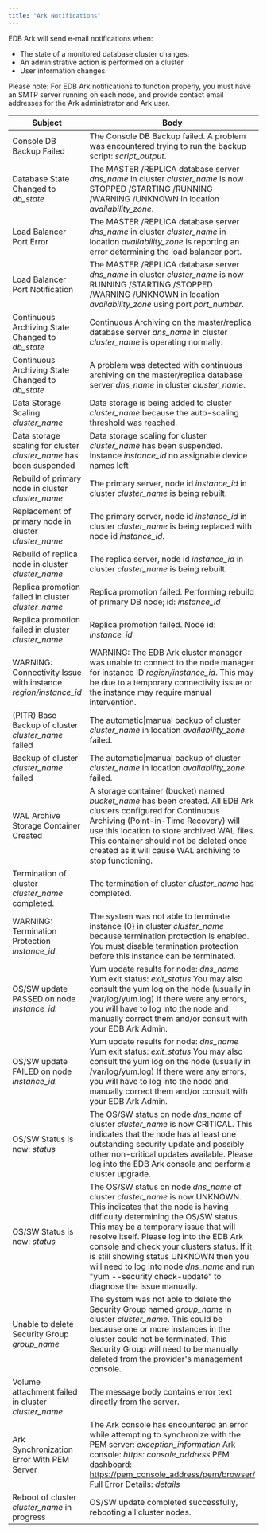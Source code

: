 ```yaml
---
title: "Ark Notifications"
---
```


<div id="ark_notifications" class="registered_link"></div>


EDB Ark will send e-mail notifications when:

-   The state of a monitored database cluster changes.
-   An administrative action is performed on a cluster
-   User information changes.

Please note: For EDB Ark notifications to function properly, you must have an SMTP server running on each node, and provide contact email addresses for the Ark administrator and Ark user.

| Subject                                                             | Body                                                                                                                                                                                                                                                                                                                                                                                                                                                    |
|---------------------------------------------------------------------|---------------------------------------------------------------------------------------------------------------------------------------------------------------------------------------------------------------------------------------------------------------------------------------------------------------------------------------------------------------------------------------------------------------------------------------------------------|
| Console DB Backup Failed                                            | The Console DB Backup failed. A problem was encountered trying to run the backup script: *script\_output*.                                                                                                                                                                                                                                                                                                                                              |
| Database State Changed to *db\_state*                               | The MASTER /REPLICA database server *dns\_name* in cluster *cluster\_name* is now STOPPED /STARTING /RUNNING /WARNING /UNKNOWN in location *availability\_zone*.                                                                                                                                                                                                                                                                                        |
| Load Balancer Port Error                                            | The MASTER /REPLICA database server *dns\_name* in cluster *cluster\_name* in location *availability\_zone* is reporting an error determining the load balancer port.                                                                                                                                                                                                                                                                                   |
| Load Balancer Port Notification                                     | The MASTER /REPLICA database server *dns\_name* in cluster *cluster\_name* is now RUNNING /STARTING /STOPPED /WARNING /UNKNOWN in location *availability\_zone* using port *port\_number*.                                                                                                                                                                                                                                                              |
| Continuous Archiving State Changed to *db\_state*                   | Continuous Archiving on the master/replica database server *dns\_name* in cluster *cluster\_name* is operating normally.                                                                                                                                                                                                                                                                                                                                |
| Continuous Archiving State Changed to *db\_state*                   | A problem was detected with continuous archiving on the master/replica database server *dns\_name* in cluster *cluster\_name*.                                                                                                                                                                                                                                                                                                                          |
| Data Storage Scaling *cluster\_name*                                | Data storage is being added to cluster *cluster\_name* because the auto-scaling threshold was reached.                                                                                                                                                                                                                                                                                                                                                  |
| Data storage scaling for cluster *cluster\_name* has been suspended | Data storage scaling for cluster *cluster\_name* has been suspended. Instance *instance\_id* no assignable device names left                                                                                                                                                                                                                                                                                                                            |
| Rebuild of primary node in cluster *cluster\_name*                  | The primary server, node id *instance\_id* in cluster *cluster\_name* is being rebuilt.                                                                                                                                                                                                                                                                                                                                                                 |
| Replacement of primary node in cluster *cluster\_name*              | The primary server, node id *instance\_id* in cluster *cluster\_name* is being replaced with node id *instance\_id*.                                                                                                                                                                                                                                                                                                                                    |
| Rebuild of replica node in cluster *cluster\_name*                  | The replica server, node id *instance\_id* in cluster *cluster\_name* is being rebuilt.                                                                                                                                                                                                                                                                                                                                                                 |
| Replica promotion failed in cluster *cluster\_name*                 | Replica promotion failed. Performing rebuild of primary DB node; id: *instance\_id*                                                                                                                                                                                                                                                                                                                                                                     |
| Replica promotion failed in cluster *cluster\_name*                 | Replica promotion failed. Node id: *instance\_id*                                                                                                                                                                                                                                                                                                                                                                                                       |
| WARNING: Connectivity Issue with instance *region/instance\_id*     | WARNING: The EDB Ark cluster manager was unable to connect to the node manager for instance ID *region/instance\_id*. This may be due to a temporary connectivity issue or the instance may require manual intervention.                                                                                                                                                                                                                                |
| (PITR) Base Backup of cluster *cluster\_name* failed                | The automatic\|manual backup of cluster *cluster\_name* in location *availability\_zone* failed.                                                                                                                                                                                                                                                                                                                                                        |
| Backup of cluster *cluster\_name* failed                            | The automatic\|manual backup of cluster *cluster\_name* in location *availability\_zone* failed.                                                                                                                                                                                                                                                                                                                                                        |
| WAL Archive Storage Container Created                               | A storage container (bucket) named *bucket\_name* has been created. All EDB Ark clusters configured for Continuous Archiving (Point-in-Time Recovery) will use this location to store archived WAL files. This container should not be deleted once created as it will cause WAL archiving to stop functioning.                                                                                                                                         |
| Termination of cluster *cluster\_name* completed.                   | The termination of cluster *cluster\_name* has completed.                                                                                                                                                                                                                                                                                                                                                                                               |
| WARNING: Termination Protection *instance\_id*.                     | The system was not able to terminate instance {0} in cluster *cluster\_name* because termination protection is enabled. You must disable termination protection before this instance can be terminated.                                                                                                                                                                                                                                                 |
| OS/SW update PASSED on node *instance\_id.*                         | Yum update results for node: *dns\_name* Yum exit status: *exit\_status* You may also consult the yum log on the node (usually in /var/log/yum.log) If there were any errors, you will have to log into the node and manually correct them and/or consult with your EDB Ark Admin.                                                                                                                                                                      |
| OS/SW update FAILED on node *instance\_id.*                         | Yum update results for node: *dns\_name* Yum exit status: *exit\_status* You may also consult the yum log on the node (usually in /var/log/yum.log) If there were any errors, you will have to log into the node and manually correct them and/or consult with your EDB Ark Admin.                                                                                                                                                                      |
| OS/SW Status is now: *status*                                       | The OS/SW status on node *dns\_name* of cluster *cluster\_name* is now CRITICAL. This indicates that the node has at least one outstanding security update and possibly other non-critical updates available. Please log into the EDB Ark console and perform a cluster upgrade.                                                                                                                                                                        |
| OS/SW Status is now: *status*                                       | The OS/SW status on node *dns\_name* of cluster *cluster\_name* is now UNKNOWN. This indicates that the node is having difficulty determining the OS/SW status. This may be a temporary issue that will resolve itself. Please log into the EDB Ark console and check your clusters status. If it is still showing status UNKNOWN then you will need to log into node *dns\_name* and run "yum --security check-update" to diagnose the issue manually. |
| Unable to delete Security Group *group\_name*                       | The system was not able to delete the Security Group named *group\_name* in cluster *cluster\_name*. This could be because one or more instances in the cluster could not be terminated. This Security Group will need to be manually deleted from the provider's management console.                                                                                                                                                                   |
| Volume attachment failed in cluster *cluster\_name*                 | The message body contains error text directly from the server.                                                                                                                                                                                                                                                                                                                                                                                          |
| Ark Synchronization Error With PEM Server                           | The Ark console has encountered an error while attempting to synchronize with the PEM server: *exception\_information* Ark console: *https: console\_address* PEM dashboard: <https://pem_console_address/pem/browser/> Full Error Details: *details*                                                                                                                                                                                                   |
| Reboot of cluster *cluster\_name* in progress                       | OS/SW update completed successfully, rebooting all cluster nodes.                                                                                                                                                                                                                                                                                                                                                                                       |
